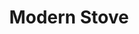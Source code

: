 ---
title: "Modern Stove"
meta_title: "Modern Stove craft"
description: "Craft de Modern Stove"
rank: "s"
draft: false
name: "Modern Stove"
recipe_img: "https://wiki.pokexgames.com/images/2/24/Modern_Stove2.png"
level: 110
craft_time: 21600
result: 1
value_npc: 1
ingredients:
  - name: "Drawing Clipboards"
    quantity: 50
    item_img: "https://wiki.pokexgames.com/images/3/36/Drawing_Clipboard.png"
    value_npc: 1
  - name: "Emperor Trident"
    quantity: 1
    item_img: "https://wiki.pokexgames.com/images/c/c3/Emperor_Trident.png"
    value_npc: 1
  - name: "Royal Mane"
    quantity: 14
    item_img: "https://wiki.pokexgames.com/images/2/20/Royal_Mane.png"
    value_npc: 1
  - name: "Remains Of Gears"
    quantity: 1
    item_img: "https://wiki.pokexgames.com/images/6/6b/Remains_Of_Gears.png"
    value_npc: 1
  - name: "Corrupted Steelix Tail"
    quantity: 3
    item_img: "https://wiki.pokexgames.com/images/7/71/Corrupted-Steelix-Tail.gif"
    value_npc: 1
  - name: "Corrupted Poisonous Tail"
    quantity: 2
    item_img: "https://wiki.pokexgames.com/images/a/ab/Corrupted-Poisonous-Tail.gif"
    value_npc: 1
---